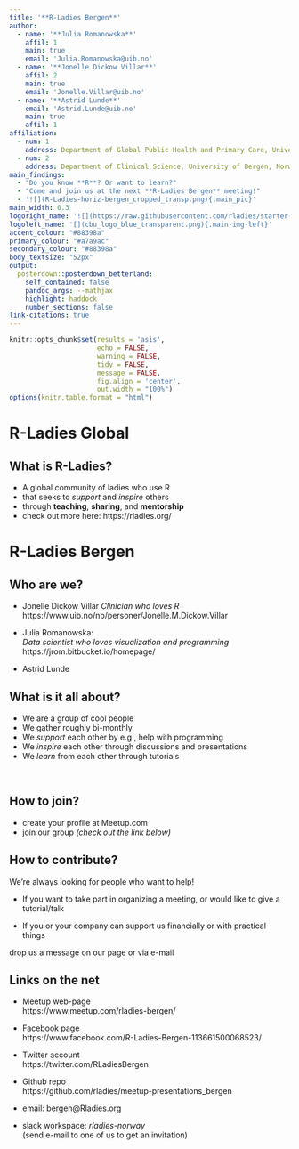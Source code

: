 ```yaml
---
title: '**R-Ladies Bergen**'
author:
  - name: '**Julia Romanowska**'
    affil: 1
    main: true
    email: 'Julia.Romanowska@uib.no'
  - name: '**Jonelle Dickow Villar**'
    affil: 2
    main: true
    email: 'Jonelle.Villar@uib.no'
  - name: '**Astrid Lunde**'
    email: 'Astrid.Lunde@uib.no'
    main: true
    affil: 1
affiliation:
  - num: 1
    address: Department of Global Public Health and Primary Care, University of Bergen, Norway
  - num: 2
    address: Department of Clinical Science, University of Bergen, Norway
main_findings:
  - "Do you know **R**? Or want to learn?"
  - "Come and join us at the next **R-Ladies Bergen** meeting!"
  - '![](R-Ladies-horiz-bergen_cropped_transp.png){.main_pic}'
main_width: 0.3
logoright_name: '![](https://raw.githubusercontent.com/rladies/starter-kit/master/logo/R-LadiesGlobal_RBG_online_LogoWithText_Horizontal.png){.main-img-right}'
logoleft_name: '[](cbu_logo_blue_transparent.png){.main-img-left}'
accent_colour: "#88398a"
primary_colour: "#a7a9ac"
secondary_colour: "#88398a"
body_textsize: "52px"
output: 
  posterdown::posterdown_betterland:
    self_contained: false
    pandoc_args: --mathjax
    highlight: haddock
    number_sections: false
link-citations: true
---
```


<!---
CAUTION: do not knit with rmarkdown, but with pagedown::chrome_print("R-Ladies_bergen_poster.Rmd").
This produces also a pdf file, which looks correct; while the html file does not
retain columns nicely!
--->


```r
knitr::opts_chunk$set(results = 'asis',
                      echo = FALSE,
                      warning = FALSE,
                      tidy = FALSE,
                      message = FALSE,
                      fig.align = 'center',
                      out.width = "100%")
options(knitr.table.format = "html") 
```

# R-Ladies Global

## What is R-Ladies?

- A global community of ladies who use R
- that seeks to _support_ and _inspire_ others
- through **teaching**, **sharing**, and **mentorship**
- check out more here: https://rladies.org/

# R-Ladies Bergen

## Who are we?

- Jonelle Dickow Villar
_Clinician who loves R_
https://www.uib.no/nb/personer/Jonelle.M.Dickow.Villar

- Julia Romanowska:  
_Data scientist who loves visualization and programming_  
https://jrom.bitbucket.io/homepage/

- Astrid Lunde

## What is it all about?

- We are a group of cool people
- We gather roughly bi-monthly
- We _support_ each other by e.g., help with programming
- We _inspire_ each other through discussions and presentations
- We _learn_ from each other through tutorials

<br>

## How to join?

- create your profile at Meetup.com
- join our group _(check out the link below)_

## How to contribute?

We're always looking for people who want to help!

- If you want to take part in organizing a meeting, or would like to give a tutorial/talk

- If you or your company can support us financially or with practical things  

drop us a message on our page or via e-mail

## Links on the net

* Meetup web-page  
https://www.meetup.com/rladies-bergen/

* Facebook page  
https://www.facebook.com/R-Ladies-Bergen-113661500068523/

* Twitter account  
https://twitter.com/RLadiesBergen

* Github repo  
https://github.com/rladies/meetup-presentations_bergen

* email: bergen@Rladies.org

* slack workspace: _rladies-norway_  
(send e-mail to one of us to get an invitation)

